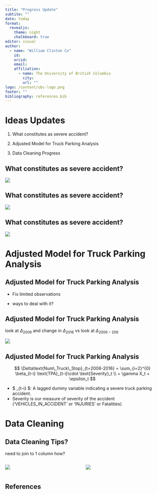 ```yaml
---
title: "Progress Update"
subtite: ""
date: today
format: 
  revealjs:
    theme: night
    chalkboard: true
editor: visual
author:
  - name: "William Clinton Co"
    id: 
    orcid: 
    email: 
    affiliation: 
      - name: The University of British Columbia
        city: 
        url: ""
logo: /content/ubc-logo.png
footer: ""
bibliography: references.bib
---
```


# Ideas Updates

1.  What constitutes as severe accident?

2.  Adjusted Model for Truck Parking Analysis

3.  Data Cleaning Progress

## What constitutes as severe accident?

![](images/3.png)

## What constitutes as severe accident?

![](images/2.png)

## What constitutes as severe accident?

![](images/1.png)

# Adjusted Model for Truck Parking Analysis

## Adjusted Model for Truck Parking Analysis

-   Fix limited observations

-   ways to deal with it?

## Adjusted Model for Truck Parking Analysis

look at $\Delta_{2006}$ and change in $\Delta_{2016}$ vs look at $\Delta_{2006-206}$

![](images/6.png)

## Adjusted Model for Truck Parking Analysis

$$ \Delta\text{Num\_Truck\_Stop}_{t=2006-2016} = \sum_{i=2}^{0} \beta_{t-i} \text{TPA}_{t-i}\cdot \text{Severity}_t \\ + \gamma X_t + \epsilon_t $$

-   \$ \text{TPA}\_{t-i} \$: A lagged dummy variable indicating a severe truck parking accident.
-   Severity is our measure of severity of the accident ('VEHICLES_IN_ACCIDENT' or 'INJURIES' or Fatalities)

# Data Cleaning

## Data Cleaning Tips?

need to join to 1 column how?

::: columns
::: {.column width="50%"}
![](images/4.png)
:::

::: {.column width="50%"}
![](images/5.png)
:::
:::

## References

